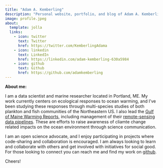 ```yaml
---
title: "Adam A. Kemberling"
description: "Personal website, portfolio, and blog of Adam A. Kemberling"
image: profile.jpeg
about:
  template: jolla
  links:
    - icon: twitter
      text: Twitter
      href: https://twitter.com/KemberlingAdama
    - icon: linkedin
      text: LinkedIn
      href: https://linkedin.com/adam-kemberling-630a5984
    - icon: github
      text: Github
      href: https://github.com/adamkemberling
---
```


**About me:**

I am a data scientist and marine researcher located in Portland, ME. My work currently centers on ecological responses to ocean warming, and I've been studying these responses through multi-species studies of both plankton and fish communities of the Northeastern US. I also lead the [Gulf of Maine Warming Reports](https://www.gmri.org/stories/warming-22/), including management of their [remote-sensing data pipelines](www.github.com/adamkemberling/oisst_mainstays). These are efforts to raise awareness of cliamte change related impacts on the ocean environment through science communication.

I am an open science advocate, and I enjoy participating in projects where code-sharing and collaboration is encouraged. I am always looking to learn and collaborate with others and get involved with initiatives for social good. For those looking to connect you can reach me and find my work on [github](https://www.github.com/adamkemberling).


Cheers!
